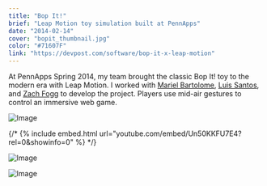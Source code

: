 ```yaml
---
title: "Bop It!"
brief: "Leap Motion toy simulation built at PennApps"
date: "2014-02-14"
cover: "bopit_thumbnail.jpg"
color: "#71607F"
link: "https://devpost.com/software/bop-it-x-leap-motion"
---
```


At PennApps Spring 2014, my team brought the classic Bop It! toy to the modern era with Leap Motion. I worked with [Mariel Bartolome](https://twitter.com/whatmariel), [Luis Santos](https://twitter.com/_lssr), and [Zach Fogg](https://twitter.com/zfogg) to develop the project. Players use mid-air gestures to control an immersive web game.

![Image](@/images/projects/bopit/bopit-web-play.png)

{/* {% include embed.html url="youtube.com/embed/Un50KKFU7E4?rel=0&amp;showinfo=0" %} */}

![Image](@/images/projects/bopit/bopit-demo-1.jpg)

![Image](@/images/projects/bopit/bopit-demo-2.jpg)
